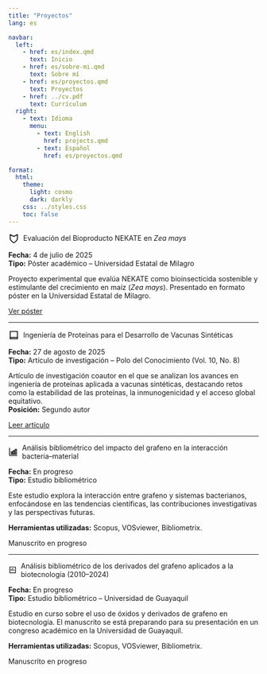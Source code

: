 ```yaml
---
title: "Proyectos"
lang: es

navbar:
  left:
    - href: es/index.qmd
      text: Inicio
    - href: es/sobre-mi.qmd
      text: Sobre mí
    - href: es/proyectos.qmd
      text: Proyectos
    - href: ../cv.pdf
      text: Currículum
  right:
    - text: Idioma
      menu:
        - text: English
          href: projects.qmd
        - text: Español
          href: es/proyectos.qmd

format:
  html:
    theme:
      light: cosmo
      dark: darkly
    css: ../styles.css
    toc: false
---
```


<!-- Proyecto 1: Póster NEKATE -->
<p style="display: flex; align-items: center;">
  <svg xmlns="http://www.w3.org/2000/svg" width="22" viewBox="0 0 24 24" fill="none" stroke="currentColor" stroke-width="2" stroke-linecap="round" stroke-linejoin="round" style="margin-right:8px;">
    <path d="M12 22s8-4 8-10V4l-8 4-8-4v8c0 6 8 10 8 10z" />
  </svg>
  <span class="project-title">Evaluación del Bioproducto NEKATE en <em>Zea mays</em></span>
</p>

**Fecha:** 4 de julio de 2025  
**Tipo:** Póster académico – Universidad Estatal de Milagro  

Proyecto experimental que evalúa NEKATE como bioinsecticida sostenible y estimulante del crecimiento en maíz (*Zea mays*). Presentado en formato póster en la Universidad Estatal de Milagro.  

<div style="margin-top: 10px;">
  <a href="https://drive.google.com/file/d/1QSKxDFavIhVKTG8DebzRVRmBsz760EVf/view?usp=sharing" target="_blank" class="btn btn-outline-primary btn-sm">Ver póster</a>
</div>

---

<!-- Proyecto 2: Artículo de Ingeniería de Proteínas -->
<p style="display: flex; align-items: center;">
  <svg xmlns="http://www.w3.org/2000/svg" width="22" viewBox="0 0 24 24" fill="none" stroke="currentColor" stroke-width="2" stroke-linecap="round" stroke-linejoin="round" style="margin-right:8px;">
    <path d="M4 19.5A2.5 2.5 0 0 1 6.5 17H20" />
    <path d="M4 4h16v16H4z" />
  </svg>
  <span class="project-title">Ingeniería de Proteínas para el Desarrollo de Vacunas Sintéticas</span>
</p>

**Fecha:** 27 de agosto de 2025  
**Tipo:** Artículo de investigación – Polo del Conocimiento (Vol. 10, No. 8)  

Artículo de investigación coautor en el que se analizan los avances en ingeniería de proteínas aplicada a vacunas sintéticas, destacando retos como la estabilidad de las proteínas, la inmunogenicidad y el acceso global equitativo.  
**Posición:** Segundo autor  

<div style="margin-top: 10px;">
  <a href="http://polodelconocimiento.com/ojs/index.php/es/article/view/10261" target="_blank" class="btn btn-outline-primary btn-sm">Leer artículo</a>
</div>

---

<!-- Proyecto 3: Análisis Bibliométrico -->
<p style="display: flex; align-items: center;">
  <svg xmlns="http://www.w3.org/2000/svg" width="22" viewBox="0 0 24 24" fill="none" stroke="currentColor" stroke-width="2" stroke-linecap="round" stroke-linejoin="round" style="margin-right:8px;">
    <path d="M3 3v18h18" />
    <rect x="7" y="12" width="3" height="6" />
    <rect x="12" y="9" width="3" height="9" />
    <rect x="17" y="6" width="3" height="12" />
  </svg>
  <span class="project-title">Análisis bibliométrico del impacto del grafeno en la interacción bacteria–material</span>
</p>

**Fecha:** En progreso  
**Tipo:** Estudio bibliométrico  

Este estudio explora la interacción entre grafeno y sistemas bacterianos, enfocándose en las tendencias científicas, las contribuciones investigativas y las perspectivas futuras.  

**Herramientas utilizadas:** Scopus, VOSviewer, Bibliometrix.  

<div style="margin-top: 10px;">
  <span class="btn btn-outline-secondary btn-sm disabled">Manuscrito en progreso</span>
</div>

---

<!-- Proyecto 4: Derivados de Grafeno -->
<p style="display: flex; align-items: center;">
  <svg xmlns="http://www.w3.org/2000/svg" width="22" viewBox="0 0 24 24" fill="none" stroke="currentColor" stroke-width="2" stroke-linecap="round" stroke-linejoin="round" style="margin-right:8px;">
    <path d="M4 4h16v16H4z" />
    <line x1="8" y1="14" x2="8" y2="10" />
    <line x1="12" y1="14" x2="12" y2="8" />
    <line x1="16" y1="14" x2="16" y2="12" />
  </svg>
  <span class="project-title">Análisis bibliométrico de los derivados del grafeno aplicados a la biotecnología (2010–2024)</span>
</p>

**Fecha:** En progreso  
**Tipo:** Estudio bibliométrico – Universidad de Guayaquil  

Estudio en curso sobre el uso de óxidos y derivados de grafeno en biotecnología. El manuscrito se está preparando para su presentación en un congreso académico en la Universidad de Guayaquil.  

**Herramientas utilizadas:** Scopus, VOSviewer, Bibliometrix.  

<div style="margin-top: 10px;">
  <span class="btn btn-outline-secondary btn-sm disabled">Manuscrito en progreso</span>
</div>
